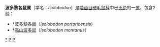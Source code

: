 {{Automatic taxobox
| taxon = Isolobodon
| image = 
| image_caption = 
| authority = [[乔尔·阿萨夫·艾伦|J. A. Allen]]，1916
}}
'''波多黎各鼠属'''（学名：''Isolobodon''）是[[啮齿目|啮齿目]][[硬毛鼠科|硬毛鼠科]]中已[[灭绝|灭绝]]的一[[属_(生物)|属]]，包含2[[物种|种]]：
*†[[波多黎各鼠|波多黎各鼠]]（''Isolobodon portoricensis''）
*†[[高山波多鼠|高山波多鼠]]（''Isolobodon montanus''）

{{Taxonbar}}
[[Category:波多黎各鼠属|*]]
[[Category:硬毛鼠科|P]]
[[Category:1916年描述的分类群|P]]